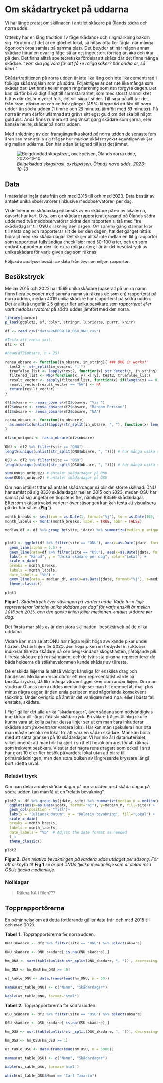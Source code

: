 # Om skådartrycket på uddarna

Vi har länge pratat om skillnaden i antalet skådare på Ölands södra och norra udde. 

Ottenby har en lång tradition av fågelskådande och ringmärkning bakom sig. Förutom att det är en glödhet lokal, så hittas ofta fler fåglar när många ögon och öron samlas på samma plats. Det betyder att när någon annan skådare hittar en ovanlig fågel så är det inget stort företag att åka och titta på den. Det finns alltså spelteoretiska fördelar att skåda där det finns många skådare. "*Vart ska jag vara för att få se roliga saker? Där andra är, så klart.*"

Skådartraditionen på norra udden är inte lika lång och inte lika cementerad i folkliga skådarsjälan som på södra. Följaktligen är det inte lika många som skådar där. Det finns heller ingen ringmärkning som kan förgylla dagen. Det kan därför bli väldigt långt till närmsta raritet, som med störst sannolikhet hittas där det är mycket folk, det vill säga i söder. Till råga på allt tar det, från bron, nästan en och en halv gånger (45%) längre tid att åka till norra udden än södra udden (1 timme och 26 minuter, jämfört med 59 minuter). På norra är man därför utlämnad att gräva sitt eget guld om det ska bli något guld alls. Ändå finns numera ett begränsat gäng skådare som gärna, eller kanske hellre, skådar på norra udden.

Med anledning av den framgångsrika skörd på norra udden de senaste fem åren kan man ställa sig frågan hur mycket skådartrycket egentligen skiljer sig mellan uddarna. Den här sidan är ägnad till just det ämnet. 


![*Beigekindad skogstrast, oxelspetsen, Ölands norra udde, 2023-10-10*](https://artportalen.se/MediaLibrary/2023/10/051ba25f-e955-47b3-8294-1e23c01f1c5e_image.jpg)

## Data

I materialet ingår data från och med 2015 till och med 2023. Data består av antalet unika observatörer (inklusive medobservatörer) per dag. 

Vi definierar en skådardag ett besök av en skådare på en av lokalerna, oavsett hur kort. Dvs., om en skådare rapporterat gräsand på Ölands södra udde med två medobservatörer bidrar den rapporten alltså med "tre skådardagar" till ÖSU:s räkning den dagen. Om samma gäng stannar kvar till nästa dag och rapporterar allt de ser den dagen, har det gänget hittills bidragit med sex skådardagar. Det skiljer alltså inte mellan en flitig rapportör som rapporterar fullständiga checklistor med 60-100 arter, och en som endast rapporterar den lite extra roliga arten; här är det besökstryck av unika skådare för varje given dag som räknas. 

Följande analyser består av data från över en miljon rapporter.

## Besökstryck

Mellan 2015 och 2023 har 1599 unika skådare (baserad på unika namn; finns flera personer med samma namn så räknas de som en) rapporterat på norra udden, medan 4019 unika skådare har rapporterat på södra udden. Det är alltså ungefär 2.5 gånger fler unika besökare *som rapporterat eller varit medobservatörer* på södra udden jämfört med den norra. 

```r
library(pacman)
p_load(ggplot2, sf, dplyr, stringr, lubridate, purrr, knitr)

df <- read.csv("data/RAPPORTER_OSU_ONU.csv")


```


```r


#Testa att rensa skit.
df2 <- df 

#head(df2$obsare, n = 25)

rensa_obsare <- function(in_obsare, in_string){ ### OMG it works!! 
  test2 <- str_split(in_obsare, ", ")
  truefalse_list <- lapply(test2, function(x) str_detect(x, in_string)) 
  filtered_list <- Map(function(x, y) x[!y], test2, truefalse_list)
  result_vector <- sapply(filtered_list, function(x) if(length(x) == 0) NA else paste(x, collapse = ", "))
  result_vector[result_vector == "NA"] <- NA
  return(result_vector)
}

df2$obsare <- rensa_obsare(df2$obsare, "Via ")
df2$obsare <- rensa_obsare(df2$obsare, "Random Persson")
df2$obsare <- rensa_obsare(df2$obsare, "NA")

rakna_obsare <- function(in_obsare){
  as.numeric(unlist(lapply(str_split(in_obsare, ", "), function(x) length(x[!is.na(x)]))))
}

df2$n_unique2 <- rakna_obsare(df2$obsare)


```


```r

ONU <- df2 %>% filter(site == "ONU")
length(unique(unlist(str_split(ONU$obsare, ", ")))) # hur många unika skådare på ÖNU

OSU <- df2 %>% filter(site == "OSU")
length(unique(unlist(str_split(OSU$obsare, ", ")))) # hur många unika skådare på ÖSU

sum(ONU$n_unique2) # antalet skådardagar på ÖNU
sum(OSU$n_unique2) # antalet skådardagar på ÖSU

```


Om man istället tittar på antalet skådardagar så blir det större skillnad: ÖNU har samlat på sig 8320 skådardagar mellan 2015 och 2023, medan ÖSU har samlat på sig ungefär en tiopotens fler, nämligen 83569 skådardagar. Eftersom skådartrycket varierar över säsongen kan kan testa att visualisera på det här sättet (**Fig 1**).

```r

month_breaks <- seq(from = as.Date(1, format="%j"), to = as.Date(365, format="%j"), by = "months")
month_labels <- month(month_breaks, label = TRUE, abbr = FALSE)

median_df <- df %>% group_by(site, jdate) %>% summarize(median_n_unique = median(n_unique))


plot1 <- ggplot(df %>% filter(site == "ONU"), aes(x=as.Date(jdate, format="%j"), y=n_unique, group=factor(year), color="ONU")) +
  geom_line(alpha = 0.5) + 
  geom_line(data=df %>% filter(site == "OSU"), aes(x=as.Date(jdate, format="%j"), y=n_unique, group=factor(year), color="OSU"), alpha = 0.5) +
  labs(x = "Månad", y = "Unika skådare per dag", color="Lokal") +
  scale_x_date(
  breaks = month_breaks,
  labels = month_labels,
  date_labels = "%b") +
  geom_line(data = median_df, aes(x=as.Date(jdate, format="%j"), y=median_n_unique, group=factor(site), color=factor(site)), linewidth=1.5)+
  theme_classic()

plot1

```

**Figur 1.** *Skådartryck över säsongen på vardera udde. Varje tunn linje representerar "antalet unika skådare per dag" för varje enskilt år mellan 2015 och 2023, och den tjocka linjen följer medianen-antalet skådare per dag.*

Det första man slås av är den stora skillnaden i besökstryck på de olika uddarna. 

Vidare kan man se att ÖNU har några rejält höga avvikande pikar under hösten. Det är linjen för 2023: den höga piken en tredjedel in i oktober indikerar tillresta skådare på den beigekindade skogstrasten, påföljande pik tillresta skådare på rostsångaren, och de två sista pikarna representerar de båda helgerna då stillahavslommen kunde skådas av tillresta.

De enskilda linjerna är alltså väldigt känsliga för enskilda drag och händelser. Medianen visar därför ett mer representativt värde på besökartrycket, då lika många värden ligger över som under linjen. Om man studerar Ölands norra uddes medianlinje ser man till exempel att maj, plus minus några dagar, är den enda perioden med någorlunda konsekvent täckning. Under övrig tid på året är det vanligare med inga, eller i bästa fall enstaka, skådare.

I Fig 1 gäller det alla unika "skådardagar", även sådana som nödvändigtvis inte bidrar till något faktiskt skådartryck. En vidare frågeställning skulle kunna vara att kolla på hur dessa linjer ser ut om man bara inkluderar skådare som *frekventerar* vardera lokal. Här kan man spekulera i hur ofta man måste besöka en lokal för att vara en sådan skådare. Man kan börja med att sätta gränsen på 10 skådardagar. Vi har nio år i datamaterialet, vilket innebär att man bör ha gjort i snitt ett besök om året för att räknas som frekvent besökare. Visst är det några rena dragare som också i snitt har gjort 10 eller fler besök på vardera lokal utan att bidra till primärskådningen, men den stora bulken av långresande kryssare lär gå bort i detta urval.






### Relativt tryck




Om man delar antalet skådar dagar på norra udden med skådardagar på södra udden kan man få ut en "relativ bevakning". 

```r

plot2 <- df %>% group_by(jdate, site) %>% summarize(median_n = median(n_unique)) %>% 
  ggplot(aes(x=as.Date(jdate, format="%j"), y=median_n, fill=site)) + 
  geom_col(position = "fill")+
  labs(x = "Juliansk datum", y = "Relativ bevakning", fill="Lokal") +
  scale_x_date(
  breaks = month_breaks,
  labels = month_labels,
  date_labels = "%b"  # Adjust the date format as needed
  ) +
  theme_classic()

plot2

```

**Figur 2.** *Den relativa bevakningen på vardera udde utslaget per säsong. För att anknyta till* **Fig 1** *så är det ÖNUs tjocka medianlinje som är delad med ÖSUs tjocka medianlinje.*


### Nolldagar

> Räkna NA i filen???


## Topprapportörerna

En påminnelse om att detta fortfarande gäller data från och med 2015 till och med 2023. 

**Tabell 1.** Topprapportörerna för norra udden.

```r
ONU_skadare <- df2 %>% filter(site == "ONU") %>% select(obsare)

ONU_skadare <- ONU_skadare[!is.na(ONU_skadare),]

hm_ONU <- sort(table(unlist(str_split(ONU_skadare, ", "))), decreasing=T)

hm_ONU <- hm_ONU[hm_ONU >= 10]

ut_table_ONU <- data.frame(head(hm_ONU, n = 30))

names(ut_table_ONU) <- c("Namn", "Skådardagar")

kable(ut_table_ONU, format="html")

```

**Tabell 2.** Topprapportörerna för södra udden.

```r

OSU_skadare <- df2 %>% filter(site == "OSU") %>% select(obsare)

OSU_skadare <- OSU_skadare[!is.na(OSU_skadare),]

hm_OSU <- sort(table(unlist(str_split(OSU_skadare, ", "))), decreasing=T)

hm_OSU <- hm_OSU[hm_OSU >= 1]

ut_table_OSU <- data.frame(head(hm_OSU, n = 5000))

names(ut_table_OSU) <- c("Namn", "Skådardagar")

kable(ut_table_OSU, format="html")

which(ut_table_OSU$Namn == "Carl Tamario")

```



